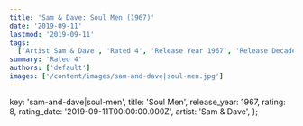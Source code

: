 ```yaml
---
title: 'Sam & Dave: Soul Men (1967)'
date: '2019-09-11'
lastmod: '2019-09-11'
tags:
  ['Artist Sam & Dave', 'Rated 4', 'Release Year 1967', 'Release Decade 1960']
summary: 'Rated 4'
authors: ['default']
images: ['/content/images/sam-and-dave|soul-men.jpg']
---
```


  key: 'sam-and-dave|soul-men',
  title: 'Soul Men',
  release_year: 1967,
  rating: 8,
  rating_date: '2019-09-11T00:00:00.000Z',
  artist: 'Sam & Dave',
};

<MusicRating data={data} />
